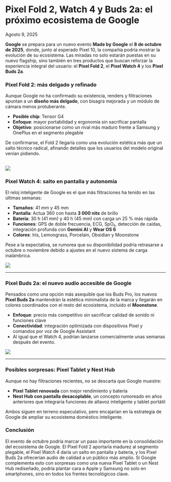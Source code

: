 # Pixel Fold 2, Watch 4 y Buds 2a: el próximo ecosistema de Google

Agosto 9, 2025

<div class='espacio'/>

**Google** se prepara para un nuevo evento **Made by Google** el **8 de octubre de 2025**, donde, junto al esperado Pixel 10, la compañía podría mostrar la evolución de su ecosistema. Las miradas no solo estarán puestas en su nuevo flagship, sino también en tres productos que buscan reforzar la experiencia integral del usuario: el **Pixel Fold 2**, el **Pixel Watch 4** y los **Pixel Buds 2a**.

<div class='espacio'/>

### Pixel Fold 2: más delgado y refinado

Aunque Google no ha confirmado su existencia, renders y filtraciones apuntan a un **diseño más delgado**, con bisagra mejorada y un módulo de cámara menos protuberante.

- **Posible chip**: Tensor G4
- **Enfoque**: mayor portabilidad y ergonomía sin sacrificar pantalla
- **Objetivo**: posicionarse como un rival más maduro frente a Samsung y OnePlus en el segmento plegable

De confirmarse, el Fold 2 llegaría como una evolución estética más que un salto técnico radical, afinando detalles que los usuarios del modelo original venían pidiendo.

![](/assets/blog-assets/PixelMadebyGoogle/PixelFold2MadebyGoogle1.webp)
---
<div class='espacio'/>

### Pixel Watch 4: salto en pantalla y autonomía

El reloj inteligente de Google es el que más filtraciones ha tenido en las últimas semanas:

- **Tamaños**: 41 mm y 45 mm
- **Pantalla**: Actua 360 con hasta **3 000 nits** de brillo
- **Batería**: 30 h (41 mm) y 40 h (45 mm) con carga un 25 % más rápida
- **Funciones**: GPS de doble frecuencia, ECG, SpO₂, detección de caídas, integración profunda con **Gemini AI** y **Wear OS 6**
- **Colores**: Iris, Lemongrass, Porcelain, Obsidian y Moonstone

Pese a la expectativa, se rumorea que su disponibilidad podría retrasarse a octubre o noviembre debido a ajustes en el nuevo sistema de carga inalámbrica.

![](/assets/blog-assets/PixelMadebyGoogle/PixelWatch4MadebyGoogle.webp)

---
<div class='espacio'/>

### Pixel Buds 2a: el nuevo audio accesible de Google

Pensados como una opción más asequible que los Buds Pro, los nuevos **Pixel Buds 2a** mantendrán la estética minimalista de la marca y llegarán en colores coordinados con el resto del ecosistema, incluido el **Moonstone**.

- **Enfoque**: precio más competitivo sin sacrificar calidad de sonido ni funciones clave
- **Conectividad**: integración optimizada con dispositivos Pixel y comandos por voz de Google Assistant
- Al igual que el Watch 4, podrían lanzarse comercialmente unas semanas después del evento.

![](/assets/blog-assets/PixelMadebyGoogle/PixelBuds2aMadebyGoogle.webp)

---
<div class='espacio'/>

### Posibles sorpresas: Pixel Tablet y Nest Hub

Aunque no hay filtraciones recientes, no se descarta que Google muestre:

- **Pixel Tablet renovada** con mejor rendimiento y batería
- **Nest Hub con pantalla desacoplable**, un concepto rumoreado en años anteriores que integraría funciones de altavoz inteligente y tablet portátil

Ambos siguen en terreno especulativo, pero encajarían en la estrategia de Google de ampliar su ecosistema doméstico inteligente.

<div class='espacio'/>

### Conclusión

El evento de octubre podría marcar un paso importante en la consolidación del ecosistema de Google. El Pixel Fold 2 aportaría madurez al segmento plegable, el Pixel Watch 4 daría un salto en pantalla y batería, y los Pixel Buds 2a ofrecerían audio de calidad a un público más amplio. Si Google complementa esto con sorpresas como una nueva Pixel Tablet o un Nest Hub rediseñado, podría plantar cara a Apple y Samsung no solo en smartphones, sino en todos los frentes tecnológicos clave.

<div class='espacio'/>
